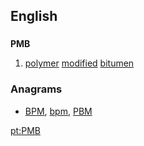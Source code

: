 ==English==

==={{initialism}}===
'''PMB'''

# [[polymer]] [[modified]] [[bitumen]]

===Anagrams===
* [[BPM#English|BPM]], [[bpm#English|bpm]], [[PBM#English|PBM]]

[[pt:PMB]]